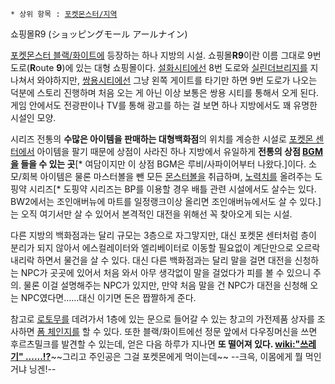  * 상위 항목 : [[포켓몬스터/지역]]

쇼핑몰R9 (ショッピングモール アールナイン)

[[포켓몬스터 블랙/화이트]]에 등장하는 하나 지방의 시설. 쇼핑몰'''R9'''이란 이름 그대로 9번 도로('''R'''oute '''9''')에 있는 대형 쇼핑몰이다. [[설화시티]]에선 8번 도로와 [[실린더브리지]]를 지나쳐서 와야하지만, [[쌍용시티]]에선 그냥 왼쪽 게이트를 타기만 하면 9번 도로가 나오는 덕분에 스토리 진행하며 처음 오는 게 아닌 이상 보통은 쌍용 시티를 통해서 오게 된다. 게임 안에서도 전광판이나 TV를 통해 광고를 하는 걸 보면 하나 지방에서도 꽤 유명한 시설인 모양.

시리즈 전통의 '''수많은 아이템을 판매하는 대형백화점'''의 위치를 계승한 시설로 [[포켓몬 센터]]에서 아이템을 팔기 때문에 상점이 사라진 하나 지방에서 유일하게 '''전통의 상점 [[BGM]]을 들을 수 있는 곳'''[* 여담이지만 이 상점 BGM은 루비/사파이어부터 나왔다.]이다. 소모/회복 아이템은 물론 마스터볼을 뺀 모든 [[몬스터볼]]을 취급하며, [[노력치]]를 올려주는 도핑약 시리즈[* 도핑약 시리즈는 BP를 이용할 경우 배틀 관련 시설에서도 살수는 있다. BW2에서는 조인애버뉴에 마트를 일정랭크이상 올리면 조인애버뉴에서도 살 수 있다.]는 오직 여기서만 살 수 있어서 본격적인 대전을 위해선 꼭 찾아오게 되는 시설.

다른 지방의 백화점과는 달리 규모는 3층으로 자그맣지만, 대신 포켓몬 센터처럼 층이 분리가 되지 않아서 에스컬레이터와 엘리베이터로 이동할 필요없이 계단만으로 오르락내리락 하면서 물건을 살 수 있다. 대신 다른 백화점과는 달리 말을 걸면 대전을 신청하는 NPC가 곳곳에 있어서 처음 와서 아무 생각없이 말을 걸었다가 피를 볼 수 있으니 주의. 물론 이걸 설명해주는 NPC가 있지만, 만약 처음 말을 건 NPC가 대전을 신청해 오는 NPC였다면......대신 이기면 돈은 짭짤하게 준다.

참고로 [[로토무]]를 데려가서 1층에 있는 문으로 들어갈 수 있는 창고의 가전제품 상자를 조사하면 [[폼 체인지]]를 할 수 있다. 또한 블랙/화이트에선 정문 앞에서 다우징머신을 쓰면 후르츠밀크를 발견할 수 있는데, 얻은 다음 하루가 지나면 '''또 떨어져 있다. [[wiki:"쓰레기" ......!?]]'''~~그리고 주인공은 그걸 포켓몬에게 먹이는데~~
--크윽, 이몸에게 뭘 먹인거냐 닝겐!--
